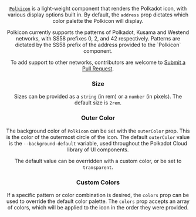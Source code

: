 
<Edit folder={props.folder} />

<Header
  title="Polkicon"
  subtitle="A light-weight and customisable Polkadot Icon."
  npm={props.npm}
  status="stable"
/>

<a href="https://github.com/paritytech/polkadot-cloud/blob/main/packages/cloud-react/lib/icons/Polkicon/index.tsx" target="_blank" rel="noreferrer">`Polkicon`</a> is a light-weight component that renders the Polkadot icon, with various display options built in. By default, the `address` prop dictates which color palette the Polkicon will display. 

<Note>
  Polkicon currently supports the patterns of Polkadot, Kusama and Westend networks, with SS58 prefixes 0, 2, and 42 respectively. Patterns are dictated by the SS58 prefix of the address provided to the `Polkicon` component.

  To add support to other networks, contributors are welcome to <a href="https://github.com/paritytech/polkadot-cloud/pulls" target="_blank" rel="noreferrer">Submit a Pull Request</a>.
</Note>

<H3 id="size">Size</H3>

Sizes can be provided as a `string` (in rem) or a `number` (in pixels). The default size is `2rem`.

<PolkiconSize />

<H3 id="outer-color">Outer Color</H3>

The background color of `Polkicon` can be set with the `outerColor` prop. This is the color of the outermost circle of the icon. The default `outerColor` value is the `--background-default` variable, used throughout the Polkadot Cloud library of UI components. 

The default value can be overridden with a custom color, or be set to `transparent`.

<PolkiconTheme />

<H3 id="custom-colors">Custom Colors</H3>

If a specific pattern or color combination is desired, the `colors` prop can be used to override the default color palette. The `colors` prop accepts an array of colors, which will be applied to the icon in the order they were provided.

<PolkiconColors />

